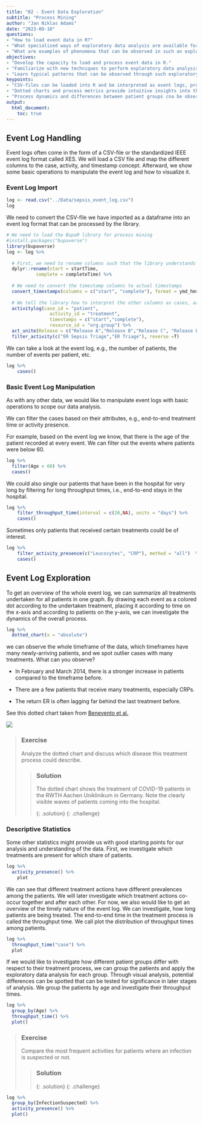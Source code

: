 ```yaml
---
title: "02 - Event Data Exploration"
subtitle: "Process Mining"
author: "Jan Niklas Adams"
date: "2023-08-10"
questions:
- "How to load event data in R?"
- "What specialized ways of exploratory data analysis are available for event data?"
- "What are examples of phenomena that can be observed in such an exploratory analysis?"
objectives:
- "Develop the capacity to load and process event data in R."
- "Familiarize with new techniques to perform exploratory data analysis for event data."
- "Learn typical patterns that can be observed through such exploratory analysis."
keypoints:
- "CSV-files can be loaded into R and be interpreted as event logs, provided the semantical information."
- "Dotted charts and process metrics provide intuitive insights into the data."
- "Process dynamics and differences between patient groups cna be observed through the new means of exploratory data analysis."
output: 
  html_document:
    toc: true
---
```


## Event Log Handling

Event logs often come in the form of a CSV-file or the standardized IEEE event log format called XES. We will load a CSV file and map the different columns to the case, activity, and timestamp concept. Afterward, we show some basic operations to manipulate the event log and how to visualize it.

### Event Log Import

```r
log <- read.csv("../Data/sepsis_event_log.csv")
log
```

We need to convert the CSV-file we have imported as a dataframe into an event log format that can be processed by the library.

```r

# We need to load the BupaR library for process mining
#install.packages("bupaverse")
library(bupaverse)
log <- log %>%
  
  # First, we need to rename columns such that the library understands which information is contained in them
  dplyr::rename(start = startTime, 
           complete = completeTime) %>%
  
  # We need to convert the timestamp columns to actual timestamps
  convert_timestamps(columns = c("start", "complete"), format = ymd_hms) %>%
  
  # We tell the library how to interpret the other columns as cases, activities, timestamps, and resources. The specific type of event log is called "activity log" for this library
  activitylog(case_id = "patient",
                activity_id = "treatment",
                timestamps = c("start","complete"),
                resource_id = "org.group") %>%
  act_unite(Release = c("Release A","Release B","Release C", "Release D", "Release E")) %>%
  filter_activity(c("ER Sepsis Triage","ER Triage"), reverse =T)
```

We can take a look at the event log, e.g., the number of patients, the number of events per patient, etc.

```r
log %>%
    cases()
```

### Basic Event Log Manipulation

As with any other data, we would like to manipulate event logs with basic operations to scope our data analysis.

We can filter the cases based on their attributes, e.g., end-to-end treatment time or activity presence.

For example, based on the event log we know, that there is the age of the patient recorded at every event. We can filter out the events where patients were below 60.

```r
log %>%
  filter(Age < 60) %>%
  cases()
```

We could also single our patients that have been in the hospital for very long by filtering for long throughput times, i.e., end-to-end stays in the hospital.

```r
log %>%
    filter_throughput_time(interval = c(20,NA), units = "days") %>%
    cases()
```

Sometimes only patients that received certain treatments could be of interest.

```r
log %>%
    filter_activity_presence(c("Leucocytes", "CRP"), method = "all")  %>%
    cases()
```

## Event Log Exploration

To get an overview of the whole event log, we can summarize all treatments undertaken for all patients in one graph. By drawing each event as a colored dot according to the undertaken treatment, placing it according to time on the x-axis and according to patients on the y-axis, we can investigate the dynamics of the overall process.

```r
log %>%
  dotted_chart(x = "absolute")
```

we can observe the whole timeframe of the data, which timeframes have many newly-arriving patients, and we spot outlier cases with many treatments. What can you observe?

-   In February and March 2014, there is a stronger increase in patients compared to the timeframe before.

-   There are a few patients that receive many treatments, especially CRPs.

-   The return ER is often lagging far behind the last treatment before.

See this dotted chart taken from [Benevento et al.](https://arxiv.org/pdf/2209.10897.pdf)

![](./dotted_chart.png)

> ### Exercise
>
> Analyze the dotted chart and discuss which disease this treatment process could describe.
>
> > ### Solution
> >
> > The dotted chart shows the treatment of COVID-19 patients in the RWTH Aachen Uniklinikum in Germany. Note the clearly visible waves of patients coming into the hospital.
> >
> > {: .solution} {: .challenge}

### Descriptive Statistics

Some other statistics might provide us with good starting points for our analysis and understanding of the data. First, we investigate which treatments are present for which share of patients.

```r
log %>%
  activity_presence() %>%
    plot
```

We can see that different treatment actions have different prevalences among the patients. We will later investigate which treatment actions co-occur together and after each other. For now, we also would like to get an overview of the timely nature of the event log. We can investigate, how long patients are being treated. The end-to-end time in the treatment process is called the throughput time. We call plot the distribution of throughput times among patients.

```r
log %>%
  throughput_time("case") %>%
  plot
```

If we would like to investigate how different patient groups differ with respect to their treatment process, we can group the patients and apply the exploratory data analysis for each group. Through visual analysis, potential differences can be spotted that can be tested for significance in later stages of analysis. We group the patients by age and investigate their throughput times.

```r
log %>%
  group_by(Age) %>%
  throughput_time() %>%
  plot()
```

> ### Exercise
>
> Compare the most frequent activities for patients where an infection is suspected or not.
>
> > ### Solution
> >
> > {: .solution} {: .challenge}

```r
log %>%
  group_by(InfectionSuspected) %>%
  activity_presence() %>%
  plot()
```
